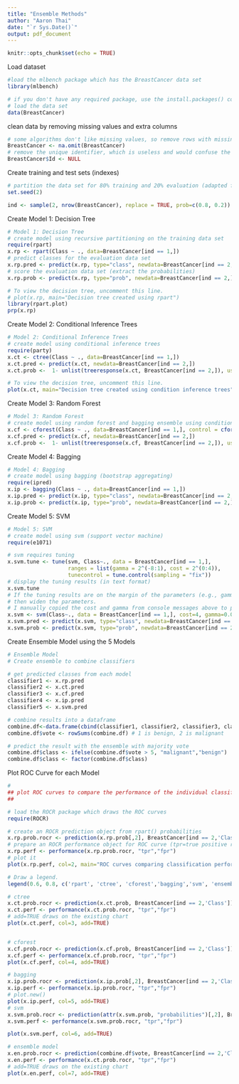 ```yaml
---
title: "Ensemble Methods"
author: "Aaron Thai"
date: "`r Sys.Date()`"
output: pdf_document
---
```


```r
knitr::opts_chunk$set(echo = TRUE)
```

Load dataset
```r
#load the mlbench package which has the BreastCancer data set
library(mlbench)

# if you don't have any required package, use the install.packages() command
# load the data set
data(BreastCancer)
```

clean data by removing missing values and extra columns
```r
# some algorithms don't like missing values, so remove rows with missing values
BreastCancer <- na.omit(BreastCancer) 
# remove the unique identifier, which is useless and would confuse the machine learning algorithms
BreastCancer$Id <- NULL 
```

Create training and test sets (indexes)
```r
# partition the data set for 80% training and 20% evaluation (adapted from ?randomForest)
set.seed(2)

ind <- sample(2, nrow(BreastCancer), replace = TRUE, prob=c(0.8, 0.2))
```

Create Model 1: Decision Tree
```r
# Model 1: Decision Tree
# create model using recursive partitioning on the training data set
require(rpart)
x.rp <- rpart(Class ~ ., data=BreastCancer[ind == 1,])
# predict classes for the evaluation data set
x.rp.pred <- predict(x.rp, type="class", newdata=BreastCancer[ind == 2,])
# score the evaluation data set (extract the probabilities)
x.rp.prob <- predict(x.rp, type="prob", newdata=BreastCancer[ind == 2,])

# To view the decision tree, uncomment this line.
# plot(x.rp, main="Decision tree created using rpart")
library(rpart.plot)
prp(x.rp)
```

Create Model 2: Conditional Inference Trees
```r
# Model 2: Conditional Inference Trees
# create model using conditional inference trees
require(party)
x.ct <- ctree(Class ~ ., data=BreastCancer[ind == 1,])
x.ct.pred <- predict(x.ct, newdata=BreastCancer[ind == 2,])
x.ct.prob <-  1- unlist(treeresponse(x.ct, BreastCancer[ind == 2,]), use.names=F)[seq(1,nrow(BreastCancer[ind == 2,])*2,2)]

# To view the decision tree, uncomment this line.
plot(x.ct, main="Decision tree created using condition inference trees")

```

Create Model 3: Random Forest
```r
# Model 3: Random Forest
# create model using random forest and bagging ensemble using conditional inference trees
x.cf <- cforest(Class ~ ., data=BreastCancer[ind == 1,], control = cforest_unbiased(mtry = ncol(BreastCancer)-2))
x.cf.pred <- predict(x.cf, newdata=BreastCancer[ind == 2,])
x.cf.prob <-  1- unlist(treeresponse(x.cf, BreastCancer[ind == 2,]), use.names=F)[seq(1,nrow(BreastCancer[ind == 2,])*2,2)]
```

Create Model 4: Bagging
```r
# Model 4: Bagging
# create model using bagging (bootstrap aggregating)
require(ipred)
x.ip <- bagging(Class ~ ., data=BreastCancer[ind == 1,])
x.ip.pred <- predict(x.ip, type="class", newdata=BreastCancer[ind == 2,])
x.ip.prob <- predict(x.ip, type="prob", newdata=BreastCancer[ind == 2,])
```

Create Model 5: SVM
```r
# Model 5: SVM
# create model using svm (support vector machine)
require(e1071)

# svm requires tuning
x.svm.tune <- tune(svm, Class~., data = BreastCancer[ind == 1,],
                   ranges = list(gamma = 2^(-8:1), cost = 2^(0:4)),
                   tunecontrol = tune.control(sampling = "fix"))
# display the tuning results (in text format)
x.svm.tune
# If the tuning results are on the margin of the parameters (e.g., gamma = 2^-8), 
# then widen the parameters.
# I manually copied the cost and gamma from console messages above to parameters below.
x.svm <- svm(Class~., data = BreastCancer[ind == 1,], cost=4, gamma=0.0625, probability = TRUE)
x.svm.pred <- predict(x.svm, type="class", newdata=BreastCancer[ind == 2,], probability = TRUE)
x.svm.prob <- predict(x.svm, type="prob", newdata=BreastCancer[ind == 2,], probability = TRUE)
```

Create Ensemble Model using the 5 Models
```r
# Ensemble Model
# Create ensemble to combine classifiers

# get predicted classes from each model
classifier1 <- x.rp.pred
classifier2 <- x.ct.pred 
classifier3 <- x.cf.pred 
classifier4 <- x.ip.pred
classifier5 <- x.svm.pred 

# combine results into a dataframe
combine.df<-data.frame(cbind(classifier1, classifier2, classifier3, classifier4, classifier5))
combine.df$vote <- rowSums(combine.df) # 1 is benign, 2 is malignant

# predict the result with the ensemble with majority vote
combine.df$class <- ifelse(combine.df$vote > 5, "malignant","benign")
combine.df$class <- factor(combine.df$class)
```

Plot ROC Curve for each Model
```r
#
## plot ROC curves to compare the performance of the individual classifiers
##

# load the ROCR package which draws the ROC curves
require(ROCR)

# create an ROCR prediction object from rpart() probabilities
x.rp.prob.rocr <- prediction(x.rp.prob[,2], BreastCancer[ind == 2,'Class'])
# prepare an ROCR performance object for ROC curve (tpr=true positive rate, fpr=false positive rate)
x.rp.perf <- performance(x.rp.prob.rocr, "tpr","fpr")
# plot it
plot(x.rp.perf, col=2, main="ROC curves comparing classification performance of five machine learning models")

# Draw a legend.
legend(0.6, 0.8, c('rpart', 'ctree', 'cforest','bagging','svm', 'ensemble'), 2:7)

# ctree
x.ct.prob.rocr <- prediction(x.ct.prob, BreastCancer[ind == 2,'Class'])
x.ct.perf <- performance(x.ct.prob.rocr, "tpr","fpr")
# add=TRUE draws on the existing chart 
plot(x.ct.perf, col=3, add=TRUE)


# cforest
x.cf.prob.rocr <- prediction(x.cf.prob, BreastCancer[ind == 2,'Class'])
x.cf.perf <- performance(x.cf.prob.rocr, "tpr","fpr")
plot(x.cf.perf, col=4, add=TRUE)

# bagging
x.ip.prob.rocr <- prediction(x.ip.prob[,2], BreastCancer[ind == 2,'Class'])
x.ip.perf <- performance(x.ip.prob.rocr, "tpr","fpr")
# plot.new()
plot(x.ip.perf, col=5, add=TRUE)
# svm
x.svm.prob.rocr <- prediction(attr(x.svm.prob, "probabilities")[,2], BreastCancer[ind == 2,'Class'])
x.svm.perf <- performance(x.svm.prob.rocr, "tpr","fpr")

plot(x.svm.perf, col=6, add=TRUE)

# ensemble model
x.en.prob.rocr <- prediction(combine.df$vote, BreastCancer[ind == 2,'Class'])
x.en.perf <- performance(x.ct.prob.rocr, "tpr","fpr")
# add=TRUE draws on the existing chart 
plot(x.en.perf, col=7, add=TRUE)
```